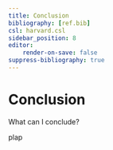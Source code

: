 ```yaml
---
title: Conclusion
bibliography: [ref.bib]
csl: harvard.csl
sidebar_position: 8
editor:
    render-on-save: false
suppress-bibliography: true
---
```


# Conclusion

What can I conclude?

plap